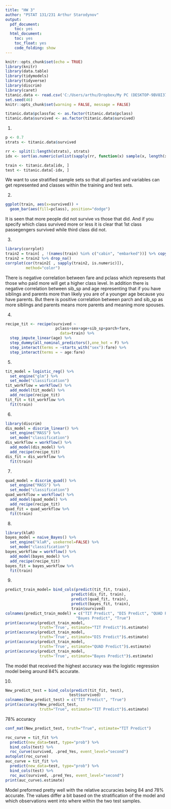 ---
title: "HW 3"
author: "PSTAT 131/231 Arthur Starodynov"
output:
  pdf_document:
    toc: yes
  html_document:
    toc: yes
    toc_float: yes
    code_folding: show
---

```{r setup, include=FALSE}
knitr::opts_chunk$set(echo = TRUE)
library(knitr)
library(data.table)
library(tidymodels)
library(tidyverse)
library(discrim)
library(caret)
titanic.data <- read.csv('C:/Users/arthu/Dropbox/My PC (DESKTOP-9BV8I37)/Documents/pstat131/PSTAT131HW#3/titanic.csv')
set.seed(46)
knitr::opts_chunk$set(warning = FALSE, message = FALSE) 
```

```{r}
titanic.data$pclassfac <- as.factor(titanic.data$pclass)
titanic.data$survived <- as.factor(titanic.data$survived)
```

1) 
```{r}
p <- 0.7
strats <- titanic.data$survived

rr <- split(1:length(strats), strats)
idx <- sort(as.numeric(unlist(sapply(rr, function(x) sample(x, length(x) * p)))))

train <- titanic.data[idx, ]
test <- titanic.data[-idx, ]
```
We want to use stratified sample sets so that all parties and variables can get represented and classes within the training and test sets. 

2)
```{r}
ggplot(train, aes(x=survived)) +
  geom_bar(aes(fill=pclass), position="dodge")
```
It is seen that more people did not survive vs those that did. And if you specify which class survived more or less it is clear that 1st class passegengers survived while third class did not. 

3)
```{r}
library(corrplot)
train2 = train[ , !(names(train) %in% c("cabin", "embarked"))] %>% copy()
train2 = train2 %>% drop_na()
corrplot(cor(train2[ , sapply(train2, is.numeric)]), 
         method="color")
```
There is negative correlation between fare and pclass which represents that those who paid more will  get a higher class level. In addition there is negative correlation between sib_sp and age representing that if you have siblings and parents more than likely you are of a younger age because you have parents. But there is positive correlation between parch and sib_sp as more siblings and parents means more parents and meaning more spouses. 

4)
```{r}
recipe_tit <- recipe(survived ~ 
                      pclass+sex+age+sib_sp+parch+fare,
                        data=train) %>%
  step_impute_linear(age) %>%
  step_dummy(all_nominal_predictors(),one_hot = F) %>%
  step_interact(terms = ~starts_with("sex"):fare) %>%
  step_interact(terms = ~ age:fare)
```

5) 
```{r} 
tit_model = logistic_reg() %>%
  set_engine("glm") %>%
  set_mode("classification")
tit_workflow = workflow() %>%
  add_model(tit_model) %>%
  add_recipe(recipe_tit)
tit_fit = tit_workflow %>%
  fit(train)
```

6) 
```{r}
library(discrim)
dis_model = discrim_linear() %>%
  set_engine("MASS") %>%
  set_mode("classification")
dis_workflow = workflow() %>%
  add_model(dis_model) %>%
  add_recipe(recipe_tit)
dis_fit = dis_workflow %>%
  fit(train)
```

7) 
```{r}
quad_model = discrim_quad() %>%
  set_engine("MASS") %>%
  set_mode("classification")
quad_workflow = workflow() %>%
  add_model(quad_model) %>%
  add_recipe(recipe_tit)
quad_fit = quad_workflow %>%
  fit(train)
```

8)
```{r}
library(klaR)
bayes_model = naive_Bayes() %>%
  set_engine("klaR", usekernel=FALSE) %>%
  set_mode("classification")
bayes_workflow = workflow() %>%
  add_model(bayes_model) %>%
  add_recipe(recipe_tit)
bayes_fit = bayes_workflow %>%
  fit(train)
```

9)
```{r}
predict_train_model= bind_cols(predict(tit_fit, train),
                             predict(dis_fit, train),
                             predict(quad_fit, train),
                             predict(bayes_fit, train),
                             train$survived)
colnames(predict_train_model) = c("TIT Predict", "DIS Predict", "QUAD Predict",
                               "Bayes Predict", "True")
print(accuracy(predict_train_model, 
               truth='True', estimate="TIT Predict")$.estimate)
print(accuracy(predict_train_model, 
               truth='True', estimate="DIS Predict")$.estimate)
print(accuracy(predict_train_model, 
               truth='True', estimate="QUAD Predict")$.estimate)
print(accuracy(predict_train_model, 
               truth='True', estimate="Bayes Predict")$.estimate)
```
The model that received the highest accuracy was the logistic regression model being around 84% accurate. 

10)
```{r}
New_predict_test = bind_cols(predict(tit_fit, test),
                            test$survived)
colnames(New_predict_test) = c("TIT Predict", "True")
print(accuracy(New_predict_test, 
               truth="True", estimate="TIT Predict")$.estimate)

```
78% accuracy

```{r}
conf_mat(New_predict_test, truth="True", estimate="TIT Predict")

```

```{r}
roc_curve = tit_fit %>%
  predict(new_data=test, type="prob") %>%
  bind_cols(test) %>%
  roc_curve(survived, .pred_Yes, event_level="second")
autoplot(roc_curve)
auc_curve = tit_fit %>%
  predict(new_data=test, type="prob") %>%
  bind_cols(test) %>%
  roc_auc(survived, .pred_Yes, event_level="second")
print(auc_curve$.estimate)
```
Model preformed pretty well with the relative accuracies being 84 and 78% accurate. The values differ a bit based on the stratification of the model and which observations went into where within the two test samples. 